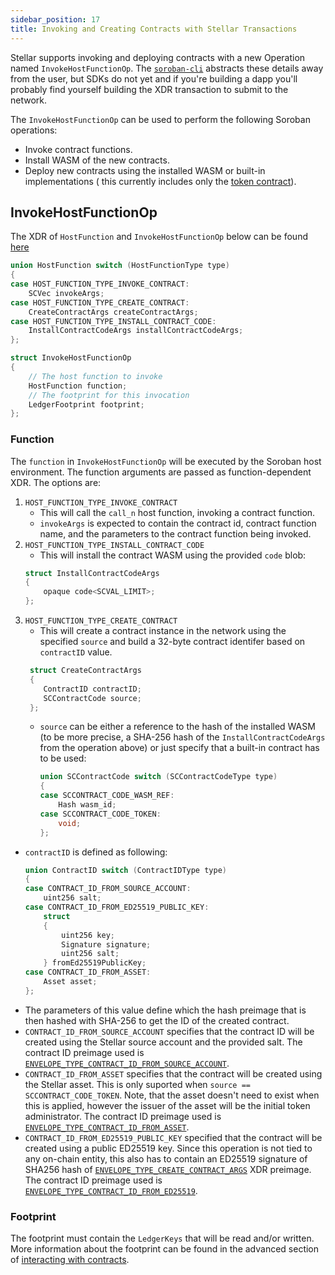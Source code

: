 ```yaml
---
sidebar_position: 17
title: Invoking and Creating Contracts with Stellar Transactions
---
```


Stellar supports invoking and deploying contracts with a new Operation named `InvokeHostFunctionOp`. The [`soroban-cli`] abstracts these details away from the user, but SDKs do not yet and if you're building a dapp you'll probably find yourself building the XDR transaction to submit to the network.

The `InvokeHostFunctionOp` can be used to perform the following Soroban operations:

- Invoke contract functions.
- Install WASM of the new contracts.
- Deploy new contracts using the installed WASM or built-in implementations ( this currently includes only the [token contract](../examples/stellar-asset-contract.mdx)).

[`soroban-cli`]: ../getting-started/setup#install-the-soroban-cli

## InvokeHostFunctionOp

The XDR of `HostFunction` and `InvokeHostFunctionOp` below can be found [here](https://github.com/stellar/stellar-xdr/blob/026c9cd074bdb28ddde8ee52f2a4502d9e518a09/Stellar-transaction.x#L523-L539)

```c++
union HostFunction switch (HostFunctionType type)
{
case HOST_FUNCTION_TYPE_INVOKE_CONTRACT:
    SCVec invokeArgs;
case HOST_FUNCTION_TYPE_CREATE_CONTRACT:
    CreateContractArgs createContractArgs;
case HOST_FUNCTION_TYPE_INSTALL_CONTRACT_CODE:
    InstallContractCodeArgs installContractCodeArgs;
};

struct InvokeHostFunctionOp
{
    // The host function to invoke
    HostFunction function;
    // The footprint for this invocation
    LedgerFootprint footprint;
};
```

### Function

The `function` in `InvokeHostFunctionOp` will be executed by the Soroban host environment. The function arguments are passed as function-dependent XDR. The options are:

1. `HOST_FUNCTION_TYPE_INVOKE_CONTRACT`
   - This will call the `call_n` host function, invoking a contract function.
   - `invokeArgs` is expected to contain the contract id, contract function name, and the parameters to the contract function being invoked.
2. `HOST_FUNCTION_TYPE_INSTALL_CONTRACT_CODE`
   - This will install the contract WASM using the provided `code` blob:
   ```c++
   struct InstallContractCodeArgs
   {
       opaque code<SCVAL_LIMIT>;
   };
   ```
3. `HOST_FUNCTION_TYPE_CREATE_CONTRACT`
   - This will create a contract instance in the network using the specified `source` and build a 32-byte contract identifer based on `contractID` value.
   ```c++
    struct CreateContractArgs
    {
       ContractID contractID;
       SCContractCode source;
    };
   ```
   - `source` can be either a reference to the hash of the installed WASM (to be more precise, a SHA-256 hash of the `InstallContractCodeArgs` from the operation above) or just specify that a built-in contract has to be used:
     ```c++
     union SCContractCode switch (SCContractCodeType type)
     {
     case SCCONTRACT_CODE_WASM_REF:
         Hash wasm_id;
     case SCCONTRACT_CODE_TOKEN:
         void;
     };
     ```

- `contractID` is defined as following:
  ```c++
  union ContractID switch (ContractIDType type)
  {
  case CONTRACT_ID_FROM_SOURCE_ACCOUNT:
      uint256 salt;
  case CONTRACT_ID_FROM_ED25519_PUBLIC_KEY:
      struct
      {
          uint256 key;
          Signature signature;
          uint256 salt;
      } fromEd25519PublicKey;
  case CONTRACT_ID_FROM_ASSET:
      Asset asset;
  };
  ```
- The parameters of this value define which the hash preimage that is then hashed with SHA-256 to get the ID of the created contract.
- `CONTRACT_ID_FROM_SOURCE_ACCOUNT` specifies that the contract ID will be created using the Stellar source account and the provided salt. The contract ID preimage used is [`ENVELOPE_TYPE_CONTRACT_ID_FROM_SOURCE_ACCOUNT`](https://github.com/stellar/stellar-xdr/blob/026c9cd074bdb28ddde8ee52f2a4502d9e518a09/Stellar-transaction.x#L643-L649).
- `CONTRACT_ID_FROM_ASSET` specifies that the contract will be created using the Stellar asset. This is only suported when `source == SCCONTRACT_CODE_TOKEN`. Note, that the asset doesn't need to exist when this is applied, however the issuer of the asset will be the initial token administrator. The contract ID preimage used is [`ENVELOPE_TYPE_CONTRACT_ID_FROM_ASSET`](https://github.com/stellar/stellar-xdr/blob/026c9cd074bdb28ddde8ee52f2a4502d9e518a09/Stellar-transaction.x#L637-L642).
- `CONTRACT_ID_FROM_ED25519_PUBLIC_KEY` specified that the contract will be created using a public ED25519 key. Since this operation is not tied to any on-chain entity, this also has to contain an ED25519 signature of SHA256 hash of [`ENVELOPE_TYPE_CREATE_CONTRACT_ARGS`](https://github.com/stellar/stellar-xdr/blob/026c9cd074bdb28ddde8ee52f2a4502d9e518a09/Stellar-transaction.x#L650-L656) XDR preimage. The contract ID preimage used is [`ENVELOPE_TYPE_CONTRACT_ID_FROM_ED25519`](https://github.com/stellar/stellar-xdr/blob/026c9cd074bdb28ddde8ee52f2a4502d9e518a09/Stellar-transaction.x#L623-L629).

### Footprint

The footprint must contain the `LedgerKeys` that will be read and/or written. More information about the footprint can be found in the advanced section of [interacting with contracts](../learn/interacting-with-contracts#storage-footprint-and-preflight).
